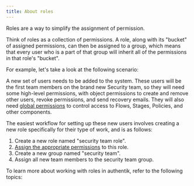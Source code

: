 ```yaml
---
title: About roles
---
```



Roles are a way to simplify the assignment of permission.

Think of roles as a collection of permissions. A role, along with its "bucket" of assigned permissions, can then be assigned to a group, which means that every user who is a part of that group will inherit all of the permissions in that role's "bucket".

For example, let's take a look at the following scenario:

A new set of users needs to be added to the system. These users will be the first team members on the brand new Security team, so they will need some high-level permissions, with object permissions to create and remove other users, revoke permissions, and send recovery emails. They will also need [global permissions](../access-control/permissions#fundamentals-of-authentik-permissions) to control access to Flows, Stages, Policies, and other components.

The easiest workflow for setting up these new users involves creating a new role specifically for their type of work, and is as follows:

1.  Create a new role named "security team role".
2.  [Assign the appropriate permissions](../access-control/permissions#manage-permissions) to this role.
3.  Create a new group named "security team".
4.  Assign all new team members to the security team group.

To learn more about working with roles in authentik, refer to the following topics:

<DocCardList items={useCurrentSidebarCategory().items} />
